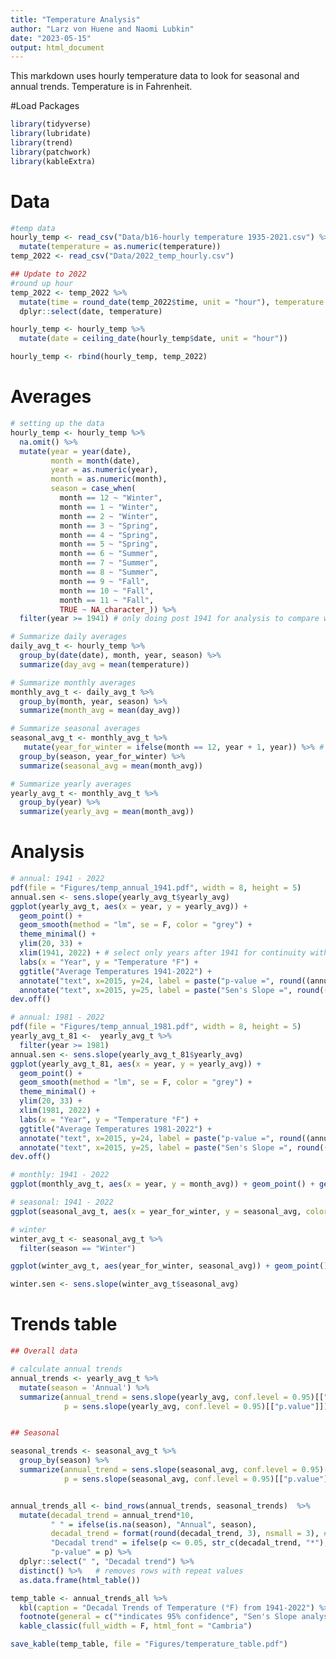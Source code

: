 ```yaml
---
title: "Temperature Analysis"
author: "Larz von Huene and Naomi Lubkin"
date: "2023-05-15"
output: html_document
---
```


This markdown uses hourly temperature data to look for seasonal and annual trends. Temperature is in Fahrenheit.

#Load Packages
```r
library(tidyverse)
library(lubridate)
library(trend)
library(patchwork)
library(kableExtra)
```

# Data
```r
#temp data
hourly_temp <- read_csv("Data/b16-hourly temperature 1935-2021.csv") %>% 
  mutate(temperature = as.numeric(temperature)) 
temp_2022 <- read_csv("Data/2022_temp_hourly.csv")

## Update to 2022
#round up hour
temp_2022 <- temp_2022 %>% 
  mutate(time = round_date(temp_2022$time, unit = "hour"), temperature = f_temp, date = time) %>% 
  dplyr::select(date, temperature) 

hourly_temp <- hourly_temp %>% 
  mutate(date = ceiling_date(hourly_temp$date, unit = "hour"))

hourly_temp <- rbind(hourly_temp, temp_2022)
```


# Averages
```r
# setting up the data
hourly_temp <- hourly_temp %>% 
  na.omit() %>% 
  mutate(year = year(date), 
         month = month(date), 
         year = as.numeric(year), 
         month = as.numeric(month),
         season = case_when(
           month == 12 ~ "Winter",
           month == 1 ~ "Winter",
           month == 2 ~ "Winter",
           month == 3 ~ "Spring",
           month == 4 ~ "Spring",
           month == 5 ~ "Spring",
           month == 6 ~ "Summer",
           month == 7 ~ "Summer",
           month == 8 ~ "Summer",
           month == 9 ~ "Fall",
           month == 10 ~ "Fall",
           month == 11 ~ "Fall",
           TRUE ~ NA_character_)) %>% 
  filter(year >= 1941) # only doing post 1941 for analysis to compare with wind

# Summarize daily averages
daily_avg_t <- hourly_temp %>% 
  group_by(date(date), month, year, season) %>% 
  summarize(day_avg = mean(temperature))

# Summarize monthly averages
monthly_avg_t <- daily_avg_t %>% 
  group_by(month, year, season) %>% 
  summarize(month_avg = mean(day_avg))

# Summarize seasonal averages
seasonal_avg_t <- monthly_avg_t %>%
   mutate(year_for_winter = ifelse(month == 12, year + 1, year)) %>% # this is to correct for month 12 being in previous year, so that winter can be grouped together 
  group_by(season, year_for_winter) %>% 
  summarize(seasonal_avg = mean(month_avg))

# Summarize yearly averages
yearly_avg_t <- monthly_avg_t %>% 
  group_by(year) %>% 
  summarize(yearly_avg = mean(month_avg))
```
# Analysis
```r
# annual: 1941 - 2022
pdf(file = "Figures/temp_annual_1941.pdf", width = 8, height = 5)
annual.sen <- sens.slope(yearly_avg_t$yearly_avg)
ggplot(yearly_avg_t, aes(x = year, y = yearly_avg)) +
  geom_point() +
  geom_smooth(method = "lm", se = F, color = "grey") +
  theme_minimal() +
  ylim(20, 33) +
  xlim(1941, 2022) + # select only years after 1941 for continuity with wind data
  labs(x = "Year", y = "Temperature °F") +
  ggtitle("Average Temperatures 1941-2022") + 
  annotate("text", x=2015, y=24, label = paste("p-value =", round((annual.sen[["p.value"]]), digits = 3))) +
  annotate("text", x=2015, y=25, label = paste("Sen's Slope =", round((annual.sen[["estimates"]][["Sen's slope"]]), digits = 3)))
dev.off()

# annual: 1981 - 2022
pdf(file = "Figures/temp_annual_1981.pdf", width = 8, height = 5)
yearly_avg_t_81 <-  yearly_avg_t %>% 
  filter(year >= 1981) 
annual.sen <- sens.slope(yearly_avg_t_81$yearly_avg)
ggplot(yearly_avg_t_81, aes(x = year, y = yearly_avg)) +
  geom_point() +
  geom_smooth(method = "lm", se = F, color = "grey") +
  theme_minimal() +
  ylim(20, 33) +
  xlim(1981, 2022) +
  labs(x = "Year", y = "Temperature °F") +
  ggtitle("Average Temperatures 1981-2022") + 
  annotate("text", x=2015, y=24, label = paste("p-value =", round((annual.sen[["p.value"]]), digits = 3))) +
  annotate("text", x=2015, y=25, label = paste("Sen's Slope =", round((annual.sen[["estimates"]][["Sen's slope"]]), digits = 3)))
dev.off()

# monthly: 1941 - 2022
ggplot(monthly_avg_t, aes(x = year, y = month_avg)) + geom_point() + geom_smooth(method = "lm", se = F) + facet_wrap(~month)

# seasonal: 1941 - 2022
ggplot(seasonal_avg_t, aes(x = year_for_winter, y = seasonal_avg, color = season)) + geom_point() + geom_smooth(method = "lm", se = F)

# winter
winter_avg_t <- seasonal_avg_t %>% 
  filter(season == "Winter") 

ggplot(winter_avg_t, aes(year_for_winter, seasonal_avg)) + geom_point() + geom_smooth(method = "lm", se = F)

winter.sen <- sens.slope(winter_avg_t$seasonal_avg)  
```

# Trends table
```r
## Overall data

# calculate annual trends
annual_trends <- yearly_avg_t %>% 
  mutate(season = 'Annual') %>% 
  summarize(annual_trend = sens.slope(yearly_avg, conf.level = 0.95)[["estimates"]],
            p = sens.slope(yearly_avg, conf.level = 0.95)[["p.value"]]) 


## Seasonal

seasonal_trends <- seasonal_avg_t %>%
  group_by(season) %>%
  summarize(annual_trend = sens.slope(seasonal_avg, conf.level = 0.95)[["estimates"]],
            p = sens.slope(seasonal_avg, conf.level = 0.95)[["p.value"]])


annual_trends_all <- bind_rows(annual_trends, seasonal_trends)  %>%
  mutate(decadal_trend = annual_trend*10,
         " " = ifelse(is.na(season), "Annual", season),
         decadal_trend = format(round(decadal_trend, 3), nsmall = 3), # round trend to 3 decimal places
         "Decadal trend" = ifelse(p <= 0.05, str_c(decadal_trend, "*"), decadal_trend), # add asterisks
         "p-value" = p) %>%
  dplyr::select(" ", "Decadal trend") %>%
  distinct() %>%   # removes rows with repeat values
  as.data.frame(html_table())

temp_table <- annual_trends_all %>%
  kbl(caption = "Decadal Trends of Temperature (°F) from 1941-2022") %>%
  footnote(general = c("*indicates 95% confidence", "Sen's Slope analysis used to calculate annual temperature trends")) %>%
  kable_classic(full_width = F, html_font = "Cambria") 

save_kable(temp_table, file = "Figures/temperature_table.pdf")

```


